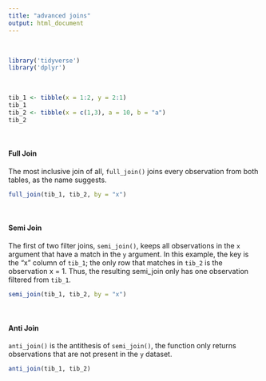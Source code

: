 ```yaml
---
title: "advanced joins"
output: html_document
---
```


<br>

```r
library('tidyverse')
library('dplyr')
```

<br>

```r
tib_1 <- tibble(x = 1:2, y = 2:1)
tib_1
tib_2 <- tibble(x = c(1,3), a = 10, b = "a")
tib_2
```

<br>


#### Full Join

The most inclusive join of all, `full_join()` joins every observation from both tables, as the name suggests. 

```r
full_join(tib_1, tib_2, by = "x")
```

<br> 

#### Semi Join

The first of two filter joins, `semi_join()`, keeps all observations in the `x` argument that have a match in the `y` argument. In this example, the key is the "x" column of `tib_1`; the only row that matches in `tib_2` is the observation x = 1. Thus, the resulting semi_join only has one observation filtered from `tib_1`. 

```r
semi_join(tib_1, tib_2, by = "x")
```

<br> 

#### Anti Join

`anti_join()` is the antithesis of `semi_join()`, the function only returns observations that are not present in the `y` dataset. 

```r
anti_join(tib_1, tib_2)
```

<br> 